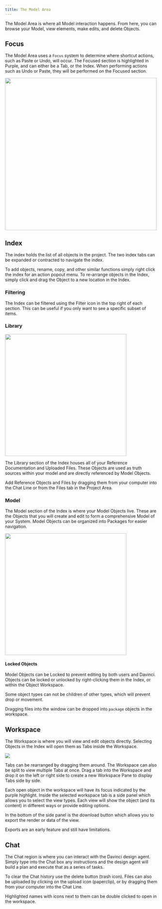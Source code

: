 ```yaml
---
title: The Model Area
---
```

The Model Area is where all Model interaction happens. From here, you can browse your Model, view elements, make edits, and delete Objects.

## Focus

The Model Area uses a `Focus` system to determine where shortcut actions, such as Paste or Undo, will occur. The Focused section is highlighted in Purple, and can either be a Tab, or the Index. When performing actions such as Undo or Paste, they will be performed on the Focused section.

<Frame caption="Focused Tab">
    <img width="500" noZoom src="/images/Focused-Tab.png" /> 
</Frame>

## Index
The index holds the list of all objects in the project. The two index tabs can be expanded or contracted to navigate the index.

To add objects, rename, copy, and other similar functions simply right click the index for an action popout menu. To re-arrange objects in the Index, simply click and drag the Object to a new location in the Index.

### Filtering
The Index can be filtered using the Filter icon in the top right of each section. This can be useful if you only want to see a specific subset of items.


### Library

<Frame>
    <img width="400" noZoom src="/images/Library.png" /> 
</Frame>

The Library section of the Index houses all of your Reference Documentation and Uploaded Files. These Objects are used as truth sources within your model and are directly referenced by Model Objects. 

Add Reference Objects and Files by dragging them from your computer into the Chat Line or from the Files tab in the Project Area.



### Model

The Model section of the Index is where your Model Objects live. These are the Objects that you will create and edit to form a comprehensive Model of your System. Model Objects can be organized into Packages for easier navigation.

<Frame>
    <img width="400" noZoom src="/images/Model-Index.png" /> 
</Frame>

#### Locked Objects
Model Objects can be Locked to prevent editing by both users and Davinci. Objects can be locked or unlocked by right-clicking them in the Index, or within the Object Workspace.

<Note>Some object types can not be children of other types, which will prevent drop or movement.</Note>

<Note>Dragging files into the window can be dropped into `package` objects in the workspace.</Note>




## Workspace
The Workspace is where you will view and edit objects directly. Selecting Objects in the Index will open them as Tabs inside the Workspace.

<Frame>
    <img noZoom src="/images/workspace_example.jpg" /> 
</Frame>

Tabs can be rearranged by dragging them around. The Workspace can also be split to view multiple Tabs at once. Drag a tab into the Workspace and drop it on the left or right side to create a new Workspace Pane to display Tabs side by side.


Each open object in the workspace will have its focus indicated by the purple highlight. Inside the selected workspace tab is a side panel which allows you to select the view types. Each view will show the object (and its content) in different ways or provide editing options. 

In the bottom of the side panel is the download button which allows you to export the render or data of the view. 

<Note>Exports are an early feature and still have limitations.</Note>




## Chat
The Chat region is where you can interact with the Davinci design agent. Simply type into the Chat box any instructions and the design agent will build a plan and execute that as a series of tasks. 

To clear the Chat history use the delete button (trash icon). Files can also be uploaded by clicking on the upload icon (paperclip), or by dragging them from your computer into the Chat Line.

<Note>Highlighted names with icons next to them can be double clicked to open in the workspace.</Note>